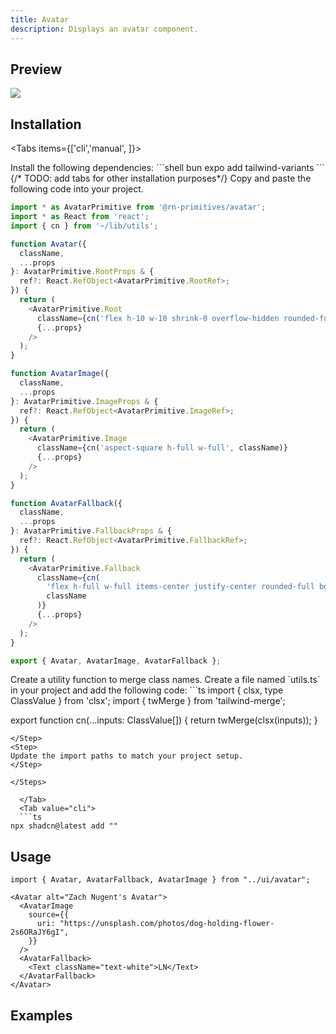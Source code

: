```yaml
---
title: Avatar
description: Displays an avatar component.
---
```



## Preview

![](./preview/avatar.png)

## Installation

<Tabs items={['cli','manual', ]}>
  <Tab value="manual">
   
<Steps>

<Step>
Install the following dependencies:
```shell
bun expo add tailwind-variants
```
{/* TODO: add tabs for other installation purposes*/}

</Step>
<Step>
Copy and paste the following code into your project.

```ts
import * as AvatarPrimitive from '@rn-primitives/avatar';
import * as React from 'react';
import { cn } from '~/lib/utils';

function Avatar({
  className,
  ...props
}: AvatarPrimitive.RootProps & {
  ref?: React.RefObject<AvatarPrimitive.RootRef>;
}) {
  return (
    <AvatarPrimitive.Root
      className={cn('flex h-10 w-10 shrink-0 overflow-hidden rounded-full', className)}
      {...props}
    />
  );
}

function AvatarImage({
  className,
  ...props
}: AvatarPrimitive.ImageProps & {
  ref?: React.RefObject<AvatarPrimitive.ImageRef>;
}) {
  return (
    <AvatarPrimitive.Image
      className={cn('aspect-square h-full w-full', className)}
      {...props}
    />
  );
}

function AvatarFallback({
  className,
  ...props
}: AvatarPrimitive.FallbackProps & {
  ref?: React.RefObject<AvatarPrimitive.FallbackRef>;
}) {
  return (
    <AvatarPrimitive.Fallback
      className={cn(
        'flex h-full w-full items-center justify-center rounded-full bg-muted',
        className
      )}
      {...props}
    />
  );
}

export { Avatar, AvatarImage, AvatarFallback };

```

</Step>
<Step>
Create a utility function to merge class names. 
Create a file named `utils.ts` in your project and add the following code:
```ts
import { clsx, type ClassValue } from 'clsx';
import { twMerge } from 'tailwind-merge';

export function cn(...inputs: ClassValue[]) {
  return twMerge(clsx(inputs));
}
```
</Step>
<Step>
Update the import paths to match your project setup.
</Step>

</Steps>
  
  </Tab>
  <Tab value="cli">
  ```ts
npx shadcn@latest add ""
```
  </Tab>
</Tabs>

## Usage

```tsx
import { Avatar, AvatarFallback, AvatarImage } from "../ui/avatar";
```

```tsx
<Avatar alt="Zach Nugent's Avatar">
  <AvatarImage
    source={{
      uri: "https://unsplash.com/photos/dog-holding-flower-2s6ORaJY6gI",
    }}
  />
  <AvatarFallback>
    <Text className="text-white">LN</Text>
  </AvatarFallback>
</Avatar>
```

## Examples
